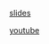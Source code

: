 

[slides](https://www.slideshare.net/tw_dsconf/ss-62245351)

[youtube](https://www.youtube.com/watch?v=ZrEsLwCjdxY)